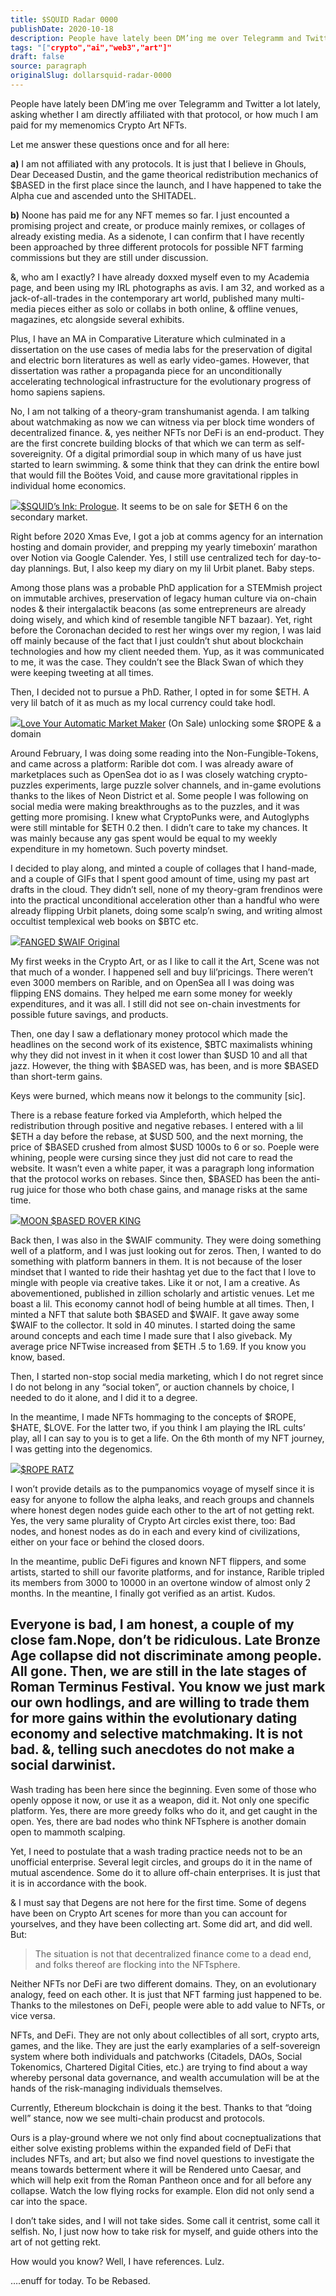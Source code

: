 ```yaml
---
title: $SQUID Radar 0000
publishDate: 2020-10-18
description: People have lately been DM’ing me over Telegramm and Twitter a lot lately, asking whether I am directly affiliated with that protocol, or how much I ......
tags: "["crypto","ai","web3","art"]"
draft: false
source: paragraph
originalSlug: dollarsquid-radar-0000
---
```


People have lately been DM’ing me over Telegramm and Twitter a lot lately, asking whether I am directly affiliated with that protocol, or how much I am paid for my memenomics Crypto Art NFTs.

Let me answer these questions once and for all here:

**a)** I am not affiliated with any protocols. It is just that I believe in Ghouls, Dear Deceased Dustin, and the game theorical redistribution mechanics of $BASED in the first place since the launch, and I have happened to take the Alpha cue and ascended unto the SHITADEL.

**b)** Noone has paid me for any NFT memes so far. I just encounted a promising project and create, or produce mainly remixes, or collages of already existing media. As a sidenote, I can confirm that I have recently been approached by three different protocols for possible NFT farming commissions but they are still under discussion.

&, who am I exactly? I have already doxxed myself even to my Academia page, and been using my IRL photographs as avis. I am 32, and worked as a jack-of-all-trades in the contemporary art world, published many multi-media pieces either as solo or collabs in both online, & offline venues, magazines, etc alongside several exhibits.

Plus, I have an MA in Comparative Literature which culminated in a dissertation on the use cases of media labs for the preservation of digital and electric born literatures as well as early video-games. However, that dissertation was rather a propaganda piece for an unconditionally accelerating technological infrastructure for the evolutionary progress of homo sapiens sapiens.

No, I am not talking of a theory-gram transhumanist agenda. I am talking about watchmaking as now we can witness via per block time wonders of decentralized finance. &, yes neither NFTs nor DeFi is an end-product. They are the first concrete building blocks of that which we can term as self-sovereignity. Of a digital primordial soup in which many of us have just started to learn swimming. & some think that they can drink the entire bowl that would fill the Boötes Void, and cause more gravitational ripples in individual home economics.

![](https://bucketeer-e05bbc84-baa3-437e-9518-adb32be77984.s3.amazonaws.com/public/images/5453af50-5029-4167-b27e-c1dffe9cc42a_640x360.gif)[$SQUID’s Ink: Prologue](https://app.rarible.com/token/0x60f80121c31a0d46b5279700f9df786054aa5ee5:15550:0xaa6c489ea0cca7593acb7c8019dea4e8b131b1ca). It seems to be on sale for $ETH 6 on the secondary market.

Right before 2020 Xmas Eve, I got a job at comms agency for an internation hosting and domain provider, and prepping my yearly timeboxin’ marathon over Notion via Google Calender. Yes, I still use centralized tech for day-to-day plannings. But, I also keep my diary on my lil Urbit planet. Baby steps.

Among those plans was a probable PhD application for a STEMmish project on immutable archives, preservation of legacy human culture via on-chain nodes & their intergalactik beacons (as some entrepreneurs are already doing wisely, and which kind of resemble tangible NFT bazaar). Yet, right before the Coronachan decided to rest her wings over my region, I was laid off mainly because of the fact that I just couldn’t shut about blockchain technologies and how my client needed them. Yup, as it was communicated to me, it was the case. They couldn’t see the Black Swan of which they were keeping tweeting at all times.

Then, I decided not to pursue a PhD. Rather, I opted in for some $ETH. A very lil batch of it as much as my local currency could take hodl.

![](https://bucketeer-e05bbc84-baa3-437e-9518-adb32be77984.s3.amazonaws.com/public/images/44ea462b-9d2b-4408-a532-3bb59e2a3fc6_640x510.gif)[Love Your Automatic Market Maker](https://app.rarible.com/token/0x60f80121c31a0d46b5279700f9df786054aa5ee5:44582:0x36de990133d36d7e3df9a820aa3ede5a2320de71) (On Sale) unlocking some $ROPE & a domain

Around February, I was doing some reading into the Non-Fungible-Tokens, and came across a platform: Rarible dot com. I was already aware of marketplaces such as OpenSea dot io as I was closely watching crypto-puzzles experiments, large puzzle solver channels, and in-game evolutions thanks to the likes of Neon District et al. Some people I was following on social media were making breakthroughs as to the puzzles, and it was getting more promising. I knew what CryptoPunks were, and Autoglyphs were still mintable for $ETH 0.2 then. I didn’t care to take my chances. It was mainly because any gas spent would be equal to my weekly expenditure in my hometown. Such poverty mindset.

I decided to play along, and minted a couple of collages that I hand-made, and a couple of GIFs that I spent good amount of time, using my past art drafts in the cloud. They didn’t sell, none of my theory-gram frendinos were into the practical unconditional acceleration other than a handful who were already flipping Urbit planets, doing some scalp’n swing, and writing almost occultist templexical web books on $BTC etc.

![](https://bucketeer-e05bbc84-baa3-437e-9518-adb32be77984.s3.amazonaws.com/public/images/9d0cb230-150b-4451-b87d-2df6930e3395_384x256.gif)[FANGED $WAIF Original](https://app.rarible.com/token/0xd07dc4262bcdbf85190c01c996b4c06a461d2430:35296:0x36de990133d36d7e3df9a820aa3ede5a2320de71)

My first weeks in the Crypto Art, or as I like to call it the Art, Scene was not that much of a wonder. I happened sell and buy lil’pricings. There weren’t even 3000 members on Rarible, and on OpenSea all I was doing was flipping ENS domains. They helped me earn some money for weekly expenditures, and it was all. I still did not see on-chain investments for possible future savings, and products.

Then, one day I saw a deflationary money protocol which made the headlines on the second work of its existence, $BTC maximalists whining why they did not invest in it when it cost lower than $USD 10 and all that jazz. However, the thing with $BASED was, has been, and is more $BASED than short-term gains.

Keys were burned, which means now it belongs to the community [sic].

There is a rebase feature forked via Ampleforth, which helped the redistribution through positive and negative rebases. I entered with a lil $ETH a day before the rebase, at $USD 500, and the next morning, the price of $BASED crushed from almost $USD 1000s to 6 or so. Poeple were whining, people were cursing since they just did not care to read the website. It wasn’t even a white paper, it was a paragraph long information that the protocol works on rebases. Since then, $BASED has been the anti-rug juice for those who both chase gains, and manage risks at the same time.

![](https://bucketeer-e05bbc84-baa3-437e-9518-adb32be77984.s3.amazonaws.com/public/images/6d048fc3-6ac4-4985-8ddb-2e1d44c7b2b9_424x640.gif)[MOON $BASED ROVER KING](https://app.rarible.com/token/0x60f80121c31a0d46b5279700f9df786054aa5ee5:47212:0x36de990133d36d7e3df9a820aa3ede5a2320de71)

Back then, I was also in the $WAIF community. They were doing something well of a platform, and I was just looking out for zeros. Then, I wanted to do something with platform banners in them. It is not because of the loser mindset that I wanted to ride their hashtag yet due to the fact that I love to mingle with people via creative takes. Like it or not, I am a creative. As abovementioned, published in zillion scholarly and artistic venues. Let me boast a lil. This economy cannot hodl of being humble at all times. Then, I minted a NFT that salute both $BASED and $WAIF. It gave away some $WAIF to the collector. It sold in 40 minutes. I started doing the same around concepts and each time I made sure that I also giveback. My average price NFTwise increased from $ETH .5 to 1.69. If you know you know, based.

Then, I started non-stop social media marketing, which I do not regret since I do not belong in any “social token”, or auction channels by choice, I needed to do it alone, and I did it to a degree.

In the meantime, I made NFTs hommaging to the concepts of $ROPE, $HATE, $LOVE. For the latter two, if you think I am playing the IRL cults’ play, all I can say to you is to get a life. On the 6th month of my NFT journey, I was getting into the degenomics.

![](https://bucketeer-e05bbc84-baa3-437e-9518-adb32be77984.s3.amazonaws.com/public/images/6777a6a2-2acf-48f8-a419-f17b312ee522_479x640.gif)[$ROPE RATZ](https://app.rarible.com/token/0x60f80121c31a0d46b5279700f9df786054aa5ee5:49258:0x36de990133d36d7e3df9a820aa3ede5a2320de71)

I won’t provide details as to the pumpanomics voyage of myself since it is easy for anyone to follow the alpha leaks, and reach groups and channels where honest degen nodes guide each other to the art of not getting rekt. Yes, the very same plurality of Crypto Art circles exist there, too: Bad nodes, and honest nodes as do in each and every kind of civilizations, either on your face or behind the closed doors.

In the meantime, public DeFi figures and known NFT flippers, and some artists, started to shill our favorite platforms, and for instance, Rarible tripled its members from 3000 to 10000 in an overtone window of almost only 2 months. In the meantine, I finally got verified as an artist. Kudos.

## Everyone is bad, I am honest, a couple of my close fam.Nope, don’t be ridiculous. Late Bronze Age collapse did not discriminate among people. All gone. Then, we are still in the late stages of Roman Terminus Festival. You know we just mark our own hodlings, and are willing to trade them for more gains within the evolutionary dating economy and selective matchmaking. It is not bad. &, telling such anecdotes do not make a social darwinist.

Wash trading has been here since the beginning. Even some of those who openly oppose it now, or use it as a weapon, did it. Not only one specific platform. Yes, there are more greedy folks who do it, and get caught in the open. Yes, there are bad nodes who think NFTsphere is another domain open to mammoth scalping.

Yet, I need to postulate that a wash trading practice needs not to be an unofficial enterprise. Several legit circles, and groups do it in the name of mutual ascendence. Some do it to allure off-chain enterprises. It is just that it is in accordance with the book.

& I must say that Degens are not here for the first time. Some of degens have been on Crypto Art scenes for more than you can account for yourselves, and they have been collecting art. Some did art, and did well. But:

> The situation is not that decentralized finance come to a dead end, and folks thereof are flocking into the NFTsphere.

Neither NFTs nor DeFi are two different domains. They, on an evolutionary analogy, feed on each other. It is just that NFT farming just happened to be. Thanks to the milestones on DeFi, people were able to add value to NFTs, or vice versa.

NFTs, and DeFi. They are not only about collectibles of all sort, crypto arts, games, and the like. They are just the early examplaries of a self-sovereign system where both individuals and patchworks (Citadels, DAOs, Social Tokenomics, Chartered Digital Cities, etc.) are trying to find about a way whereby personal data governance, and wealth accumulation will be at the hands of the risk-managing individuals themselves.

Currently, Ethereum blockchain is doing it the best. Thanks to that “doing well” stance, now we see multi-chain producst and protocols.

Ours is a play-ground where we not only find about cocneptualizations that either solve existing problems within the expanded field of DeFi that includes NFTs, and art; but also we find novel questions to investigate the means towards betterment where it will be Rendered unto Caesar, and which will help exit from the Roman Pantheon once and for all before any collapse. Watch the low flying rocks for example. Elon did not only send a car into the space.

I don’t take sides, and I will not take sides. Some call it centrist, some call it selfish. No, I just now how to take risk for myself, and guide others into the art of not getting rekt.

How would you know? Well, I have references. Lulz.

….enuff for today. To be Rebased.